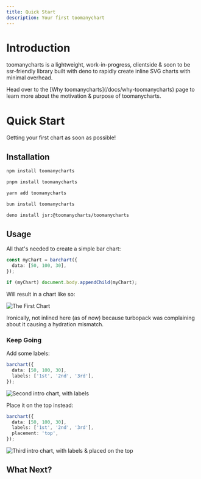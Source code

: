 ```yaml
---
title: Quick Start
description: Your first toomanychart
---
```


# Introduction

toomanycharts is a lightweight, work-in-progress, clientside & soon to be ssr-friendly library built with deno to rapidly create inline SVG charts with minimal overhead.

<Callout title="Want a more in-depth explanation?">
  Head over to the [Why toomanycharts](/docs/why-toomanycharts) page to learn
  more about the motivation & purpose of toomanycharts.
</Callout>

# Quick Start

Getting your first chart as soon as possible!

## Installation

```bash tab="npm"
npm install toomanycharts
```

```bash tab="pnpm"
pnpm install toomanycharts
```

```bash tab="yarn"
yarn add toomanycharts
```

```bash tab="bun"
bun install toomanycharts
```

```bash tab="deno"
deno install jsr:@toomanycharts/toomanycharts
```

## Usage

All that's needed to create a simple bar chart:

```ts
const myChart = barchart({
  data: [50, 100, 30],
});

if (myChart) document.body.appendChild(myChart);
```

Will result in a chart like so:

![The First Chart](/imgs/intro-c1.svg)

<span className="text-xs italic">
  Ironically, not inlined here (as of now) because turbopack was complaining
  about it causing a hydration mismatch.
</span>

### Keep Going

Add some labels:

```ts
barchart({
  data: [50, 100, 30],
  labels: ['1st', '2nd', '3rd'],
});
```

![Second intro chart, with labels](/imgs/intro-c2.svg)

Place it on the top instead:

```ts
barchart({
  data: [50, 100, 30],
  labels: ['1st', '2nd', '3rd'],
  placement: 'top',
});
```

![Third intro chart, with labels & placed on the top](/imgs/intro-c2.svg)

## What Next?

<Cards>
  <Card title="Explore all the options" href="/docs/charts/barchart" />
  <Card title="Check out a ton of example usage" href="/docs/examples" />
  <Card title="Open an Issue" href="#" />
  <Card title="Explode!" href="#" />
</Cards>
